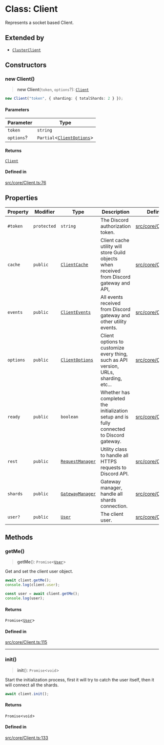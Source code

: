 # Class: Client

Represents a socket based Client.

## Extended by

- [`ClusterClient`](ClusterClient.mdx)

## Constructors

### new Client()

> **new Client**(`token`, `options`?): [`Client`](Client.mdx)

```ts copy showLineNumbers
new Client("token", { sharding: { totalShards: 2 } });
```

#### Parameters

| Parameter | Type |
| ------ | ------ |
| `token` | `string` |
| `options`? | `Partial`\<[`ClientOptions`](../interfaces/ClientOptions.mdx)\> |

#### Returns

[`Client`](Client.mdx)

#### Defined in

[src/core/Client.ts:76](https://github.com/devdimer/cordium.js/blob/cfa1fbbb6bea11406ac7a0f9fe16ea54d3dc8144/src/core/Client.ts#L76)

## Properties

| Property | Modifier | Type | Description | Defined in |
| ------ | ------ | ------ | ------ | ------ |
| `#token` | `protected` | `string` | The Discord authorization token. | [src/core/Client.ts:34](https://github.com/devdimer/cordium.js/blob/cfa1fbbb6bea11406ac7a0f9fe16ea54d3dc8144/src/core/Client.ts#L34) |
| `cache` | `public` | [`ClientCache`](ClientCache.mdx) | Client cache utility will store Guild objects when received from Discord gateway and API, | [src/core/Client.ts:59](https://github.com/devdimer/cordium.js/blob/cfa1fbbb6bea11406ac7a0f9fe16ea54d3dc8144/src/core/Client.ts#L59) |
| `events` | `public` | [`ClientEvents`](ClientEvents.mdx) | All events received from Discord gateway and other utility events. | [src/core/Client.ts:69](https://github.com/devdimer/cordium.js/blob/cfa1fbbb6bea11406ac7a0f9fe16ea54d3dc8144/src/core/Client.ts#L69) |
| `options` | `public` | [`ClientOptions`](../interfaces/ClientOptions.mdx) | Client options to customize every thing, such as API version, URLs, sharding, etc... | [src/core/Client.ts:54](https://github.com/devdimer/cordium.js/blob/cfa1fbbb6bea11406ac7a0f9fe16ea54d3dc8144/src/core/Client.ts#L54) |
| `ready` | `public` | `boolean` | Whether has completed the initialization setup and is fully connected to Discord gateway. | [src/core/Client.ts:49](https://github.com/devdimer/cordium.js/blob/cfa1fbbb6bea11406ac7a0f9fe16ea54d3dc8144/src/core/Client.ts#L49) |
| `rest` | `public` | [`RequestManager`](RequestManager.mdx) | Utility class to handle all HTTPS requests to Discord API. | [src/core/Client.ts:39](https://github.com/devdimer/cordium.js/blob/cfa1fbbb6bea11406ac7a0f9fe16ea54d3dc8144/src/core/Client.ts#L39) |
| `shards` | `public` | [`GatewayManager`](GatewayManager.mdx) | Gateway manager, handle all shards connection. | [src/core/Client.ts:44](https://github.com/devdimer/cordium.js/blob/cfa1fbbb6bea11406ac7a0f9fe16ea54d3dc8144/src/core/Client.ts#L44) |
| `user?` | `public` | [`User`](User.mdx) | The client user. | [src/core/Client.ts:64](https://github.com/devdimer/cordium.js/blob/cfa1fbbb6bea11406ac7a0f9fe16ea54d3dc8144/src/core/Client.ts#L64) |

## Methods

### getMe()

> **getMe**(): `Promise`\<[`User`](User.mdx)\>

Get and set the client user object.

```ts copy showLineNumbers
await client.getMe();
console.log(client.user);
```

```ts copy showLineNumbers
const user = await client.getMe();
console.log(user);
```

#### Returns

`Promise`\<[`User`](User.mdx)\>

#### Defined in

[src/core/Client.ts:115](https://github.com/devdimer/cordium.js/blob/cfa1fbbb6bea11406ac7a0f9fe16ea54d3dc8144/src/core/Client.ts#L115)

***

### init()

> **init**(): `Promise`\<`void`\>

Start the initialization process, first it will try to catch the user itself, then it will connect all the shards.

```ts copy showLineNumbers
await client.init();
```

#### Returns

`Promise`\<`void`\>

#### Defined in

[src/core/Client.ts:133](https://github.com/devdimer/cordium.js/blob/cfa1fbbb6bea11406ac7a0f9fe16ea54d3dc8144/src/core/Client.ts#L133)
